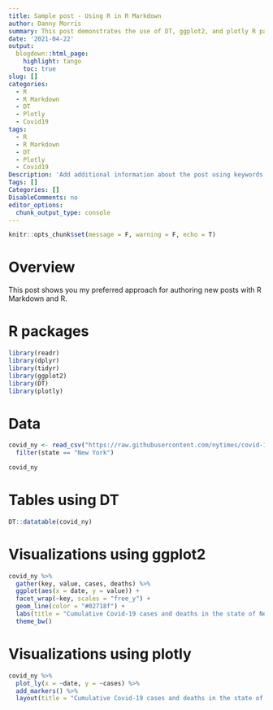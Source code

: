```yaml
---
title: Sample post - Using R in R Markdown
author: Danny Morris
summary: This post demonstrates the use of DT, ggplot2, and plotly R packages for rendering beautiful tables and graphs in an R Markdown document.
date: '2021-04-22'
output:
  blogdown::html_page:
    highlight: tango
    toc: true
slug: []
categories:
  - R
  - R Markdown
  - DT
  - Plotly
  - Covid19
tags:
  - R
  - R Markdown
  - DT
  - Plotly
  - Covid19
Description: 'Add additional information about the post using keywords to improve SEO'
Tags: []
Categories: []
DisableComments: no
editor_options: 
  chunk_output_type: console
---
```


```r
knitr::opts_chunk$set(message = F, warning = F, echo = T)
```

# Overview

This post shows you my preferred approach for authoring new posts with R Markdown and R.

# R packages

```r
library(readr)
library(dplyr)
library(tidyr)
library(ggplot2)
library(DT)
library(plotly)
```

# Data

```r
covid_ny <- read_csv("https://raw.githubusercontent.com/nytimes/covid-19-data/master/us-states.csv") %>%
  filter(state == "New York")

covid_ny
```

# Tables using DT

```r
DT::datatable(covid_ny)
```

# Visualizations using ggplot2 

```r
covid_ny %>%
  gather(key, value, cases, deaths) %>%
  ggplot(aes(x = date, y = value)) +
  facet_wrap(~key, scales = "free_y") +
  geom_line(color = "#02718f") +
  labs(title = "Cumulative Covid-19 cases and deaths in the state of New York, USA") +
  theme_bw()
```

# Visualizations using plotly

```r
covid_ny %>%
  plot_ly(x = ~date, y = ~cases) %>%
  add_markers() %>%
  layout(title = "Cumulative Covid-19 cases and deaths in the state of New York, USA")
```
